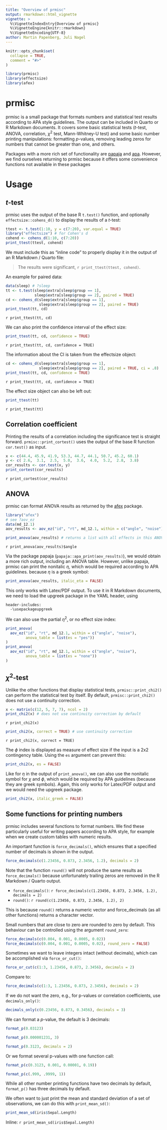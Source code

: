 ```yaml
---
title: "Overview of prmisc"
output: rmarkdown::html_vignette
vignette: >
  %\VignetteIndexEntry{Overview of prmisc}
  %\VignetteEngine{knitr::rmarkdown}
  %\VignetteEncoding{UTF-8}
author: Martin Papenberg, Juli Nagel
---
```


```r
knitr::opts_chunk$set(
  collapse = TRUE,
  comment = "#>"
)
```

```r
library(prmisc)
library(effectsize)
library(afex)
```

# prmisc

prmisc is a small package that formats numbers and statistical test results according to APA style guidelines. The output can be included in Quarto or R Markdown documents. It covers some basic statistical tests (*t*-test, ANOVA, correlation, $\chi^2$ test, Mann-Whitney-U test) and some basic number printing manipulations: formatting *p*-values, removing leading zeros for numbers that cannot be greater than one, and others.

Packages with a more rich set of functionality are [papaja](https://cran.r-project.org/package=papaja) and [apa](https://cran.r-project.org/package=apa). However, we find ourselves returning to prmisc because it offers some convenience functions not available in these packages

# Usage

## *t*-test

prmisc uses the output of the base R `t.test()` function, and optionally `effectsize::cohens_d()` to display the results of a *t*-test:

```r
ttest <- t.test(1:10, y = c(7:20), var.equal = TRUE)
library("effectsize") # for Cohen's d
cohend <- cohens_d(1:10, c(7:20))
print_ttest(ttest, cohend) 
```

We must include this as "inline code" to properly display it in the output of an R Markdown / Quarto file:

> The results were significant, `r print_ttest(ttest, cohend)`.

An example for paired data:

```r
data(sleep) # ?sleep
tt <- t.test(sleep$extra[sleep$group == 1], 
             sleep$extra[sleep$group == 2], paired = TRUE)
cd <- cohens_d(sleep$extra[sleep$group == 1], 
               sleep$extra[sleep$group == 2], paired = TRUE)
print_ttest(tt, cd)
```

`r print_ttest(tt, cd)`

We can also print the confidence interval of the effect size:

```r
print_ttest(tt, cd, confidence = TRUE)
```

`r print_ttest(tt, cd, confidence = TRUE)`

The information about the CI is taken from the effectsize object:

```r
cd <- cohens_d(sleep$extra[sleep$group == 1], 
               sleep$extra[sleep$group == 2], paired = TRUE, ci = .8)
print_ttest(tt, cd, confidence = TRUE)
```

`r print_ttest(tt, cd, confidence = TRUE)`

The effect size object can also be left out:

```r
print_ttest(tt)
```

`r print_ttest(tt)`

## Correlation coefficient

Printing the results of a correlation including the significance test is straight forward. `prmisc::print_cortest()` uses the output of the base R function `cor.test()` as input.

```r
x <- c(44.4, 45.9, 41.9, 53.3, 44.7, 44.1, 50.7, 45.2, 60.1)
y <- c( 2.6,  3.1,  2.5,  5.0,  3.6,  4.0,  5.2,  2.8,  3.8)
cor_results <- cor.test(x, y)
print_cortest(cor_results)
```

`r print_cortest(cor_results)`

## ANOVA

prmisc can format ANOVA results as returned by the [afex](https://cran.r-project.org/package=afex) package. 

```r
library("afex")
# see ?aov_ez
data(md_12.1)
aov_results <- aov_ez("id", "rt", md_12.1, within = c("angle", "noise"))

print_anova(aov_results) # returns a list with all effects in this ANOVA
```

`r print_anova(aov_results)$angle`

Via the package papaja (`papaja::apa_print(aov_results)`), we would obtain a more rich output, including an ANOVA table. However, unlike papaja, prmisc can print the nonitalic $\eta$, which would be required according to APA guidelines. because $\eta$ is a greek symbol:

```r
print_anova(aov_results, italic_eta = FALSE)
```

This only works with Latex/PDF output. To use it in R Markdown documents, we need to load the upgreek package in the YAML header, using 

```
header-includes: 
  -\usepackageupgreek
```

We can also use the partial $\eta^2$, or no effect size index:

```r
print_anova(
  aov_ez("id", "rt", md_12.1, within = c("angle", "noise"),
         anova_table = list(es = "pes"))
)
print_anova(
  aov_ez("id", "rt", md_12.1, within = c("angle", "noise"),
         anova_table = list(es = "none"))
)
```


## $\chi^2$-test

Unlike the other functions that display statistical tests, `prmisc::print_chi2()` can perform the statistical test by itself. By default, `prmisc::print_chi2()` does not use a continuity correction. 

```r
x <- matrix(c(12, 5, 7, 7), ncol = 2)
print_chi2(x) # does not use continuity correction by default
```

`r print_chi2(x)`

```r
print_chi2(x, correct = TRUE) # use continuity correction
```

`r print_chi2(x, correct = TRUE)`

The $\phi$ index is displayed as measure of effect size if the input is a 2x2 contingency table. Using the `es` argument can prevent this: 

```r
print_chi2(x, es = FALSE) 
```

Like for $\eta$ in the output of `print_anova()`, we can also use the nonitalic symbol for $\chi$ and $\phi$, which would be required by APA guidelines (because they are greek symbols). Again, this only works for Latex/PDF output and we would need the upgreek package. 

```r
print_chi2(x, italic_greek = FALSE) 
```

## Some functions for printing numbers

prmisc includes several functions to format numbers. We find these particularly useful for writing papers according to APA style, for example when we create custom tables with numeric results.

An important function is `force_decimals()`, which ensures that a specified number of decimals is shown in the output. 

```r
force_decimals(c(1.23456, 0.873, 2.3456, 1.2), decimals = 2)
```

Note that the function `round()` will not produce the same results as `force_decimals()` because unfortunately trailing zeros are removed in the R Markdown / Quarto output.

- `force_decimals()`: `r force_decimals(c(1.23456, 0.873, 2.3456, 1.2), decimals = 2)`
- `round()`: `r round(c(1.23456, 0.873, 2.3456, 1.2), 2)`

This is because `round()` returns a numeric vector and force_decimals (as all other functions) returns a character vector.

Small numbers that are close to zero are rounded to zero by default. This behaviour can be controlled using the argument `round_zero`:

```r
force_decimals(c(0.004, 0.001, 0.0005, 0.02))
force_decimals(c(0.004, 0.001, 0.0005, 0.02), round_zero = FALSE)
```

Sometimes we want to leave integers intact (without decimals), which can be accomplished via `force_or_cut()`:

```r
force_or_cut(c(1:3, 1.23456, 0.873, 2.3456), decimals = 2)
```

Compare to: 

```r
force_decimals(c(1:3, 1.23456, 0.873, 2.3456), decimals = 2)
```

If we do not want the zero, e.g., for p-values or correlation coefficients, use `decimals_only()`:

```r
decimals_only(c(0.23456, 0.873, 0.3456), decimals = 3)
```

We can format a *p*-value, the default is 3 decimals:

```r
format_p(0.03123)
```
```r
format_p(0.000001231, 3)
```

```r
format_p(0.3123, decimals = 2)
```

Or we format several p-values with one function call:

```r
format_p(c(0.3123, 0.001, 0.00001, 0.19))
```

```r
format_p(c(.999, .9999, 1))
```

While all other number printing functions have two decimals by default, `format_p()` has three decimals by default.

We often want to just print the mean and standard deviation of a set of observations, we can do this with `print_mean_sd()`: 

```r
print_mean_sd(iris$Sepal.Length)
```

Inline: `r print_mean_sd(iris$Sepal.Length)`
